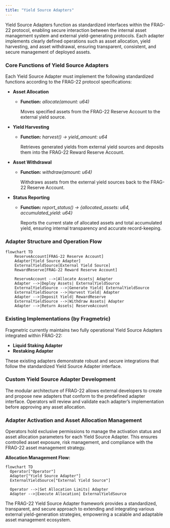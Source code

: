 ```yaml
---
title: "Yield Source Adapters"
---
```


Yield Source Adapters function as standardized interfaces within the FRAG-22 protocol, enabling secure interaction between the internal asset management system and external yield-generating protocols. Each adapter implements clearly defined operations such as asset allocation, yield harvesting, and asset withdrawal, ensuring transparent, consistent, and secure management of deployed assets.

### **Core Functions of Yield Source Adapters**

Each Yield Source Adapter must implement the following standardized functions according to the FRAG-22 protocol specifications:

- **Asset Allocation**
  - **Function:** _allocate(amount: u64)_

    Moves specified assets from the FRAG-22 Reserve Account to the external yield source.
- **Yield Harvesting**
  - **Function:** _harvest() → yield_amount: u64_

    Retrieves generated yields from external yield sources and deposits them into the FRAG-22 Reward Reserve Account.
- **Asset Withdrawal**
  - **Function:** _withdraw(amount: u64)_

    Withdraws assets from the external yield sources back to the FRAG-22 Reserve Account.
- **Status Reporting**
  - **Function:** _report_status() → {allocated_assets: u64, accumulated_yield: u64}_

    Reports the current state of allocated assets and total accumulated yield, ensuring internal transparency and accurate record-keeping.

### **Adapter Structure and Operation Flow**

```mermaid
flowchart TD
    ReserveAccount[FRAG-22 Reserve Account]
    Adapter[Yield Source Adapter]
    ExternalYieldSource[External Yield Source]
    RewardReserve[FRAG-22 Reward Reserve Account]

    ReserveAccount -->|Allocate Assets| Adapter
    Adapter -->|Deploy Assets| ExternalYieldSource
    ExternalYieldSource -->|Generate Yield| ExternalYieldSource
    ExternalYieldSource -->|Harvest Yield| Adapter
    Adapter -->|Deposit Yield| RewardReserve
    ExternalYieldSource -->|Withdraw Assets| Adapter
    Adapter -->|Return Assets| ReserveAccount
```

### **Existing Implementations (by Fragmetric)**

Fragmetric currently maintains two fully operational Yield Source Adapters integrated within FRAG-22:

- **Liquid Staking Adapter**
- **Restaking Adapter**

These existing adapters demonstrate robust and secure integrations that follow the standardized Yield Source Adapter interface.

### **Custom Yield Source Adapter Development**

The modular architecture of FRAG-22 allows external developers to create and propose new adapters that conform to the predefined adapter interface. Operators will review and validate each adapter’s implementation before approving any asset allocation.

### **Adapter Activation and Asset Allocation Management**

Operators hold exclusive permissions to manage the activation status and asset allocation parameters for each Yield Source Adapter. This ensures controlled asset exposure, risk management, and compliance with the FRAG-22 asset management strategy.

**Allocation Management Flow:**

```
flowchart TD
  Operator["Operator"]
  Adapter["Yield Source Adapter"]
  ExternalYieldSource["External Yield Source"]

  Operator -->|Set Allocation Limits| Adapter
  Adapter -->|Execute Allocation| ExternalYieldSource
```

The FRAG-22 Yield Source Adapter framework provides a standardized, transparent, and secure approach to extending and integrating various external yield-generation strategies, empowering a scalable and adaptable asset management ecosystem.